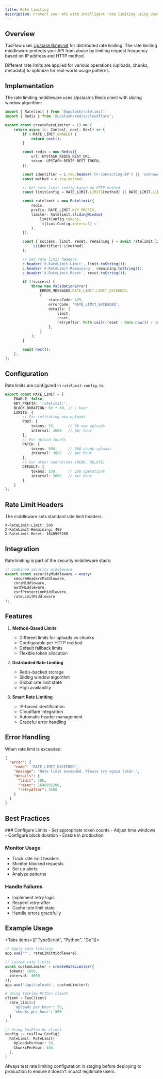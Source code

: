 ```yaml
---
title: Rate Limiting
description: Protect your API with intelligent rate limiting using Upstash Redis
---
```



## Overview

TusFlow uses [Upstash Ratelimit](https://upstash.com/docs/redis/sdks/ratelimit-ts/overview) for distributed rate limiting. The rate limiting middleware protects your API from abuse by limiting request frequency based on IP address and HTTP method.

<Callout type="info">
  Different rate limits are applied for various operations (uploads, chunks, metadata) to optimize for real-world usage patterns.
</Callout>

## Implementation

The rate limiting middleware uses Upstash's Redis client with sliding window algorithm:

```typescript
import { Ratelimit } from '@upstash/ratelimit';
import { Redis } from '@upstash/redis/cloudflare';

export const createRateLimiter = () => {
    return async (c: Context, next: Next) => {
        if (!RATE_LIMIT.ENABLE) {
            return next();
        }

        const redis = new Redis({
            url: UPSTASH_REDIS_REST_URL,
            token: UPSTASH_REDIS_REST_TOKEN,
        });

        const identifier = c.req.header('CF-Connecting-IP') || 'unknown';
        const method = c.req.method;

        // Get rate limit config based on HTTP method
        const limitConfig = RATE_LIMIT.LIMITS[method] || RATE_LIMIT.LIMITS.DEFAULT;

        const ratelimit = new Ratelimit({
            redis,
            prefix: RATE_LIMIT.KEY_PREFIX,
            limiter: Ratelimit.slidingWindow(
                limitConfig.tokens,
                `${limitConfig.interval} s`
            ),
        });

        const { success, limit, reset, remaining } = await ratelimit.limit(
            `${identifier}:${method}`
        );

        // Set rate limit headers
        c.header('X-RateLimit-Limit', limit.toString());
        c.header('X-RateLimit-Remaining', remaining.toString());
        c.header('X-RateLimit-Reset', reset.toString());

        if (!success) {
            throw new ValidationError(
                ERROR_MESSAGES.RATE_LIMIT.LIMIT_EXCEEDED,
                {
                    statusCode: 429,
                    errorCode: 'RATE_LIMIT_EXCEEDED',
                    details: {
                        limit,
                        reset,
                        retryAfter: Math.ceil((reset - Date.now()) / 1000),
                    },
                }
            );
        }

        await next();
    };
};
```

## Configuration

Rate limits are configured in `ratelimit-config.ts`:

```typescript
export const RATE_LIMIT = {
    ENABLE: false,
    KEY_PREFIX: 'ratelimit:',
    BLOCK_DURATION: 60 * 60, // 1 hour
    LIMITS: {
        // For initiating new uploads
        POST: {
            tokens: 50,      // 50 new uploads
            interval: 3600   // per hour
        },
        // For upload chunks
        PATCH: {
            tokens: 500,     // 500 chunk uploads
            interval: 3600   // per hour
        },
        // For other operations (HEAD, DELETE)
        DEFAULT: {
            tokens: 100,     // 100 operations
            interval: 3600   // per hour
        }
    }
};
```

## Rate Limit Headers

The middleware sets standard rate limit headers:

```http
X-RateLimit-Limit: 500
X-RateLimit-Remaining: 499
X-RateLimit-Reset: 1640995200
```

## Integration

Rate limiting is part of the security middleware stack:

```typescript
// Combined security middleware
export const securityMiddleware = every(
    secureHeadersMiddleware,
    corsMiddleware,
    authMiddleware,
    csrfProtectionMiddleware,
    rateLimitMiddleware
);
```

## Features

1. **Method-Based Limits**
   - Different limits for uploads vs chunks
   - Configurable per HTTP method
   - Default fallback limits
   - Flexible token allocation

2. **Distributed Rate Limiting**
   - Redis-backed storage
   - Sliding window algorithm
   - Global rate limit state
   - High availability

3. **Smart Rate Limiting**
   - IP-based identification
   - Cloudflare integration
   - Automatic header management
   - Graceful error handling

## Error Handling

When rate limit is exceeded:

```json
{
  "error": {
    "code": "RATE_LIMIT_EXCEEDED",
    "message": "Rate limit exceeded. Please try again later.",
    "details": {
      "limit": 500,
      "reset": 1640995200,
      "retryAfter": 3600
    }
  }
}
```

## Best Practices

<Steps>
  ### Configure Limits
  - Set appropriate token counts
  - Adjust time windows
  - Configure block duration
  - Enable in production

  ### Monitor Usage
  - Track rate limit headers
  - Monitor blocked requests
  - Set up alerts
  - Analyze patterns

  ### Handle Failures
  - Implement retry logic
  - Respect retry-after
  - Cache rate limit state
  - Handle errors gracefully
</Steps>

## Example Usage

<Tabs items={["TypeScript", "Python", "Go"]}>
  ```typescript tab
  // Apply rate limiting
  app.use('*', rateLimitMiddleware);

  // Custom rate limits
  const customLimiter = createRateLimiter({
    tokens: 1000,
    interval: 3600
  });
  app.use('/api/uploads', customLimiter);
  ```

  ```python tab
  # Using TusFlow Python client
  client = TusClient(
    rate_limit={
      'uploads_per_hour': 50,
      'chunks_per_hour': 500
    }
  )
  ```

  ```go tab
  // Using TusFlow Go client
  config := tusflow.Config{
    RateLimit: RateLimit{
      UploadsPerHour: 50,
      ChunksPerHour: 500,
    },
  }
  ```
</Tabs>

<Callout type="warning">
  Always test rate limiting configuration in staging before deploying to production to ensure it doesn't impact legitimate users.
</Callout>
